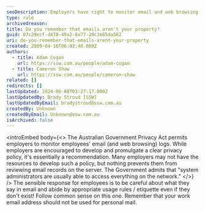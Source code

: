 ```yaml
---
seoDescription: Employers have right to monitor email and web browsing logs, so maintain professional boundaries in work communications.
type: rule
archivedreason:
title: Do you remember that emails aren't your property?
guid: 07c29ecf-d478-49a2-8a77-29c3e65da562
uri: do-you-remember-that-emails-arent-your-property
created: 2009-04-16T06:03:40.000Z
authors:
  - title: Adam Cogan
    url: https://ssw.com.au/people/adam-cogan
  - title: Cameron Shaw
    url: https://ssw.com.au/people/cameron-shaw
related: []
redirects: []
lastUpdated: 2024-06-08T03:27:17.000Z
lastUpdatedBy: Brady Stroud [SSW]
lastUpdatedByEmail: bradystroud@ssw.com.au
createdBy: Unknown
createdByEmail: Unknown@ssw.com.au
isArchived: false
---
```


<introEmbed
  body={<>
The Australian Government Privacy Act permits employers to monitor employees' email (and web browsing) logs. While employers are encouraged to develop and promulgate a clear privacy policy, it's essentially a recommendation. Many employers may not have the resources to develop such a policy, but nothing prevents them from reviewing email records on the server. The Government admits that "system administrators are usually able to access everything on the network."
  </>}
/>
The sensible response for employees is to be careful about what they say in email and abide by appropriate usage rules / etiquette even if they don't exist! Follow common sense on this one. Remember that your work email address should not be used for personal mail.
